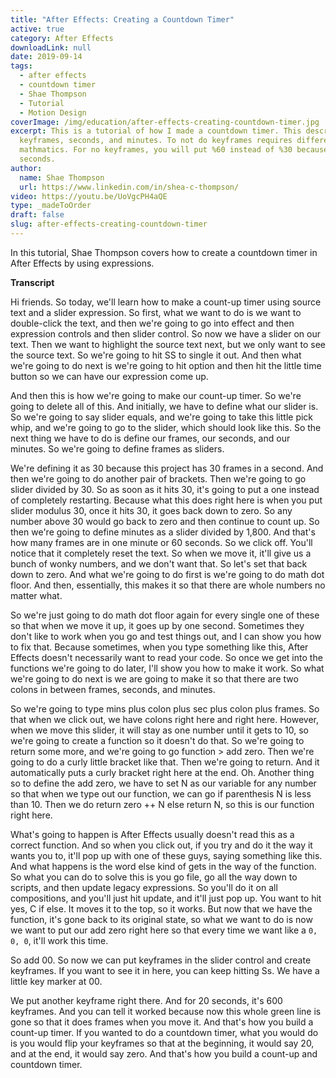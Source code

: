 ```yaml
---
title: "After Effects: Creating a Countdown Timer"
active: true
category: After Effects
downloadLink: null
date: 2019-09-14
tags:
  - after effects
  - countdown timer
  - Shae Thompson
  - Tutorial
  - Motion Design
coverImage: /img/education/after-effects-creating-countdown-timer.jpg
excerpt: This is a tutorial of how I made a countdown timer. This describes how to do
  keyframes, seconds, and minutes. To not do keyframes requires different
  mathmatics. For no keyframes, you will put %60 instead of %30 because of the
  seconds.
author:
  name: Shae Thompson
  url: https://www.linkedin.com/in/shea-c-thompson/
video: https://youtu.be/UoVgcPH4aQE
type: _madeToOrder
draft: false
slug: after-effects-creating-countdown-timer
---
```


In this tutorial, Shae Thompson covers how to create a countdown timer in After Effects by using expressions.

**Transcript**

Hi friends. So today, we'll learn how to make a count-up timer using source text and a slider expression. So first, what we want to do is we want to double-click the text, and then we're going to go into effect and then expression controls and then slider control. So now we have a slider on our text. Then we want to highlight the source text next, but we only want to see the source text. So we're going to hit SS to single it out. And then what we're going to do next is we're going to hit option and then hit the little time button so we can have our expression come up.

And then this is how we're going to make our count-up timer. So we're going to delete all of this. And initially, we have to define what our slider is. So we're going to say slider equals, and we're going to take this little pick whip, and we're going to go to the slider, which should look like this. So the next thing we have to do is define our frames, our seconds, and our minutes. So we're going to define frames as sliders.

We're defining it as 30 because this project has 30 frames in a second. And then we're going to do another pair of brackets. Then we're going to go slider divided by 30. So as soon as it hits 30, it's going to put a one instead of completely restarting. Because what this does right here is when you put slider modulus 30, once it hits 30, it goes back down to zero. So any number above 30 would go back to zero and then continue to count up. So then we're going to define minutes as a slider divided by 1,800. And that's how many frames are in one minute or 60 seconds. So we click off. You'll notice that it completely reset the text. So when we move it, it'll give us a bunch of wonky numbers, and we don't want that. So let's set that back down to zero. And what we're going to do first is we're going to do math dot floor. And then, essentially, this makes it so that there are whole numbers no matter what.

So we're just going to do math dot floor again for every single one of these so that when we move it up, it goes up by one second. Sometimes they don't like to work when you go and test things out, and I can show you how to fix that. Because sometimes, when you type something like this, After Effects doesn't necessarily want to read your code. So once we get into the functions we're going to do later, I'll show you how to make it work. So what we're going to do next is we are going to make it so that there are two colons in between frames, seconds, and minutes.

So we're going to type mins plus colon plus sec plus colon plus frames. So that when we click out, we have colons right here and right here. However, when we move this slider, it will stay as one number until it gets to 10, so we're going to create a function so it doesn't do that. So we're going to return some more, and we're going to go function > add zero. Then we're going to do a curly little bracket like that. Then we're going to return. And it automatically puts a curly bracket right here at the end.
Oh. Another thing so to define the add zero, we have to set N as our variable for any number so that when we type out our function, we can go if parenthesis N is less than 10. Then we do return zero ++ N else return N, so this is our function right here.

What's going to happen is After Effects usually doesn't read this as a correct function. And so when you click out, if you try and do it the way it wants you to, it'll pop up with one of these guys, saying something like this. And what happens is the word else kind of gets in the way of the function. So what you can do to solve this is you go file, go all the way down to scripts, and then update legacy expressions. So you'll do it on all compositions, and you'll just hit update, and it'll just pop up. You want to hit yes, C if else. It moves it to the top, so it works. But now that we have the function, it's gone back to its original state, so what we want to do is now we want to put our add zero right here so that every time we want like a `0, 0, 0`, it'll work this time.

So add 00. So now we can put keyframes in the slider control and create keyframes. If you want to see it in here, you can keep hitting Ss. We have a little key marker at 00. 

We put another keyframe right there. And for 20 seconds, it's 600 keyframes. And you can tell it worked because now this whole green line is gone so that it does frames when you move it. And that's how you build a count-up timer. If you wanted to do a countdown timer, what you would do is you would flip your keyframes so that at the beginning, it would say 20, and at the end, it would say zero. And that's how you build a count-up and countdown timer.

